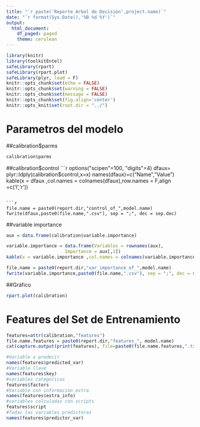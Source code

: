 ---
title: "`r paste('Reporte Arbol de Decisión',project.name)`"
date: "`r format(Sys.Date(),'%B %d %Y')`"
output:
  html_document:
    df_paged: paged
    theme: cerulean
---


```{r setup,echo=FALSE,warning=FALSE,message=FALSE,include=FALSE}
library(knitr)
library(toolkitEntel)
safeLibrary(rpart)
safeLibrary(rpart.plot)
safeLibrary(plyr, load = F)
knitr::opts_chunk$set(echo = FALSE)
knitr::opts_chunk$set(warning = FALSE)
knitr::opts_chunk$set(message = FALSE)
knitr::opts_chunk$set(fig.align='center')
knitr::opts_knit$set(root.dir = "../")

```

# Parametros del modelo
##calibration$parms

```{r ,echo=TRUE}
calibration$parms
```

##calibration$control
```{r }
options("scipen"=100, "digits"=4)
dfaux= plyr::ldply(calibration$control,x=x)
names(dfaux)=c("Name","Value")
kable(x = dfaux ,col.names = colnames(dfaux),row.names = F,align =c('l','r'))
```

```{r, include = FALSE}
file.name = paste0(report.dir,"control_of_",model.name)
fwrite(dfaux,paste0(file.name,".csv"), sep = ";", dec = sep.dec)
```

##variable importance
```{r}
aux = data.frame(calibration$variable.importance)

variable.importance = data.frame(Variables = rownames(aux),
                      Importance = aux[,1])
kable(x = variable.importance ,col.names = colnames(variable.importance),row.names = F, align = c('l','r'))

```
```{r, include = FALSE}
file.name = paste0(report.dir,"var_importance_of_",model.name)
fwrite(variable.importance,paste0(file.name,".csv"), sep = ";", dec = sep.dec)
```

##Gráfico 
```{r }
rpart.plot(calibration)
```

# Features del Set de Entrenamiento 
```{r }
features=attr(calibration,"features")
file.name.features = paste0(report.dir,"features_", model.name)
cat(capture.output(print(features), file=paste0(file.name.features,".txt")))
```
```{r ,echo=TRUE}
#Variable a predecir
names(features$predicted_var)
#Variable llave
names(features$key)
#variables categoricas 
features$factors
#Variable con informacion extra
names(features$extra_info)
#variables calculadas con scripts
features$script
#Todas las variables predictoras 
names(features$predictor_var)

```


